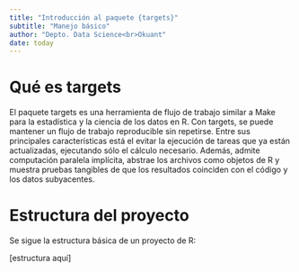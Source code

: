 ```yaml
---
title: "Introducción al paquete {targets}"
subtitle: "Manejo básico"
author: "Depto. Data Science<br>Okuant"
date: today
---
```


# Qué es targets

El paquete targets es una herramienta de flujo de trabajo similar a Make para la estadística y la ciencia de los datos en R. Con targets, se puede mantener un flujo de trabajo reproducible sin repetirse. Entre sus principales características está el evitar la ejecución de tareas que ya están actualizadas, ejecutando sólo el cálculo necesario. Además, admite computación paralela implícita, abstrae los archivos como objetos de R y muestra pruebas tangibles de que los resultados coinciden con el código y los datos subyacentes.

# Estructura del proyecto

Se sigue la estructura básica de un proyecto de R:

\[estructura aquí\]



